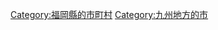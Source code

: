 {{Commonscat|Omuta, Fukuoka}}
{{Catmore}}

{{DEFAULTSORT:Omuta-shi}}
[[Category:福岡縣的市町村|Category:福岡縣的市町村]]
[[Category:九州地方的市|Category:九州地方的市]]